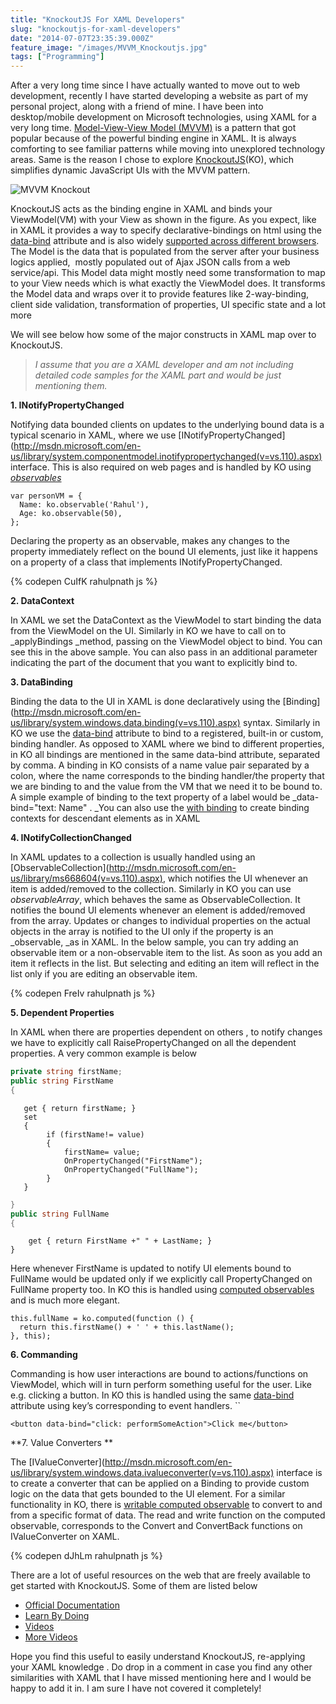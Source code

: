 ```yaml
---
title: "KnockoutJS For XAML Developers"
slug: "knockoutjs-for-xaml-developers"
date: "2014-07-07T23:35:39.000Z"
feature_image: "/images/MVVM_Knockoutjs.jpg"
tags: ["Programming"]
---
```


After a very long time since I have actually wanted to move out to web development, recently I have started developing a website as part of my personal project, along with a friend of mine. I have been into desktop/mobile development on Microsoft technologies, using XAML for a very long time. [Model-View-View Model (MVVM)](/blog/tag/mvvm/) is a pattern that got popular because of the powerful binding engine in XAML. It is always comforting to see familiar patterns while moving into unexplored technology areas. Same is the reason I chose to explore [KnockoutJS](http://knockoutjs.com/index.html)(KO), which simplifies dynamic JavaScript UIs with the MVVM pattern.

![MVVM Knockout](/images/MVVM_Knockoutjs.jpg)

KnockoutJS acts as the binding engine in XAML and binds your ViewModel(VM) with your View as shown in the figure. As you expect, like in XAML it provides a way to specify declarative-bindings on html using the [data-bind](http://knockoutjs.com/documentation/binding-syntax.html) attribute and is also widely [supported across different browsers](http://knockoutjs.com/documentation/browser-support.html). The Model is the data that is populated from the server after your business logics applied,  mostly populated out of Ajax JSON calls from a web service/api. This Model data might mostly need some transformation to map to your View needs which is what exactly the ViewModel does. It transforms the Model data and wraps over it to provide features like 2-way-binding, client side validation, transformation of properties, UI specific state and a lot more

We will see below how some of the major constructs in XAML map over to KnockoutJS.

> _I assume that you are a XAML developer and am not including detailed code samples for the XAML part and would be just mentioning them._

**1\. INotifyPropertyChanged**

Notifying data bounded clients on updates to the underlying bound data is a typical scenario in XAML, where we use \[INotifyPropertyChanged\](http://msdn.microsoft.com/en-us/library/system.componentmodel.inotifypropertychanged(v=vs.110).aspx) interface. This is also required on web pages and is handled by KO using _[observables](http://knockoutjs.com/documentation/observables.html)_

    var personVM = {
      Name: ko.observable('Rahul'),
      Age: ko.observable(50),
    };
    

Declaring the property as an observable, makes any changes to the property immediately reflect on the bound UI elements, just like it happens on a property of a class that implements INotifyPropertyChanged.

{% codepen CuIfK rahulpnath js %}

**2\. DataContext**

In XAML we set the DataContext as the ViewModel to start binding the data from the ViewModel on the UI. Similarly in KO we have to call on to \_applyBindings \_method, passing on the ViewModel object to bind. You can see this in the above sample. You can also pass in an additional parameter indicating the part of the document that you want to explicitly bind to.

**3\. DataBinding**

Binding the data to the UI in XAML is done declaratively using the \[Binding\](http://msdn.microsoft.com/en-us/library/system.windows.data.binding(v=vs.110).aspx) syntax. Similarly in KO we use the [data-bind](http://knockoutjs.com/documentation/binding-syntax.html) attribute to bind to a registered, built-in or custom, binding handler. As opposed to XAML where we bind to different properties, in KO all bindings are mentioned in the same data-bind attribute, separated by comma. A binding in KO consists of a name value pair separated by a colon, where the name corresponds to the binding handler/the property that we are binding to and the value from the VM that we need it to be bound to. A simple example of binding to the text property of a label would be \_data-bind="text: Name" . \_You can also use the [with binding](http://knockoutjs.com/documentation/with-binding.html) to create binding contexts for descendant elements as in XAML

**4\. INotifyCollectionChanged**

In XAML updates to a collection is usually handled using an \[ObservableCollection\](http://msdn.microsoft.com/en-us/library/ms668604(v=vs.110).aspx), which notifies the UI whenever an item is added/removed to the collection. Similarly in KO you can use _observableArray_, which behaves the same as ObservableCollection. It notifies the bound UI elements whenever an element is added/removed from the array. Updates or changes to individual properties on the actual objects in the array is notified to the UI only if the property is an \_observable, \_as in XAML. In the below sample, you can try adding an observable item or a non-observable item to the list. As soon as you add an item it reflects in the list. But selecting and editing an item will reflect in the list only if you are editing an observable item.

{% codepen FreIv rahulpnath js %}

**5\. Dependent Properties**

In XAML when there are properties dependent on others , to notify changes we have to explicitly call RaisePropertyChanged on all the dependent properties. A very common example is below

```csharp
private string firstName;
public string FirstName
{
```
       get { return firstName; }
       set
       {
            if (firstName!= value)
            {
                firstName= value;
                OnPropertyChanged("FirstName");
                OnPropertyChanged("FullName");
            }
       }
```csharp
}
public string FullName
{
```
        get { return FirstName +" " + LastName; }
    }
    

Here whenever FirstName is updated to notify UI elements bound to FullName would be updated only if we explicitly call PropertyChanged on FullName property too. In KO this is handled using [computed observables](http://knockoutjs.com/documentation/computedObservables.html) and is much more elegant.

    this.fullName = ko.computed(function () {
      return this.firstName() + ' ' + this.lastName();
    }, this);
    

**6\. Commanding**

Commanding is how user interactions are bound to actions/functions on ViewModel, which will in turn perform something useful for the user. Like e.g. clicking a button. In KO this is handled using the same [data-bind](http://knockoutjs.com/documentation/click-binding.html) attribute using key’s corresponding to event handlers. \`\`

    <button data-bind="click: performSomeAction">Click me</button>
    

\*\*7. Value Converters \*\*

The \[IValueConverter\](http://msdn.microsoft.com/en-us/library/system.windows.data.ivalueconverter(v=vs.110).aspx) interface is to create a converter that can be applied on a Binding to provide custom logic on the data that gets bounded to the UI element. For a similar functionality in KO, there is [writable computed observable](http://knockoutjs.com/documentation/computedObservables.html) to convert to and from a specific format of data. The read and write function on the computed observable, corresponds to the Convert and ConvertBack functions on IValueConverter on XAML.

{% codepen dJhLm rahulpnath js %}

There are a lot of useful resources on the web that are freely available to get started with KnockoutJS. Some of them are listed below

*   [Official Documentation](http://knockoutjs.com/documentation/introduction.html)
*   [Learn By Doing](http://learn.knockoutjs.com/)
*   [Videos](https://www.youtube.com/results?search_query=knockout+javascript)
*   [More Videos](http://channel9.msdn.com/Search?term=knockout#ch9Search)

Hope you find this useful to easily understand KnockoutJS, re-applying your XAML knowledge . Do drop in a comment in case you find any other similarities with XAML that I have missed mentioning here and I would be happy to add it in. I am sure I have not covered it completely!